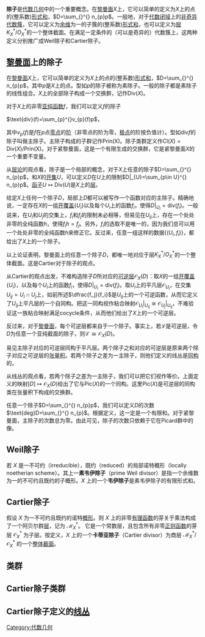 '''除子'''是[[代数几何|代数几何]]中的一个重要概念。在[[黎曼面|黎曼面]]<math>X</math>上，它可以简单的定义为<math>X</math>上的点的(整系数)[[形式和|形式和]]，<math> D=\sum_{}^{} n_{p}p</math>。一般地，对于[[代数闭域|代数闭域]]上的[[非奇异|非奇异]][[代数簇|代数簇]]，它可以定义为[[余维|余维]]为一的子簇的(整系数)[[形式和|形式和]]，也可以定义为[[层|层]]<math>K^*_X/O^*_X</math>的一个整体截面。在满足一定条件的（可以是奇异的）代数簇上，这两种定义分别推广成Weil除子和Cartier除子。

==[[黎曼面|黎曼面]]上的除子==
在[[黎曼面|黎曼面]]<math>X</math>上，它可以简单的定义为<math>X</math>上的点的(整系数)[[形式和|形式和]]，<math> D=\sum_{}^{} n_{p}p</math>，其中<math>p</math>是<math>X</math>上的点。型如<math>p</math>的除子被称为素除子。一般的除子都是素除子的线性组合。<math>X</math>上的全部除子构成一个交换群，记作<math>\text{Div}(X)</math>。

对于<math>X</math>上的非零[[亚纯函数|亚纯函数]]<math>f</math>，我们可以定义<math>f</math>的除子

<math>\text{div}(f)=\sum_{p}^{}v_{p}(f)p</math>，

其中<math>v_{p}(f)</math>是<math>f</math>在<math>p</math>点[[零点|零点]]的[[阶|阶]]（非零点的阶为零，[[极点|极点]]的阶按负值计）。型如<math>\text{div}f</math>的除子叫做主除子。主除子构成的子群记作<math>\text{Prin(X)}</math>。除子类群定义作<math>\text{Cl}(X)=\text{Div}(X)/\text{Prin(X)}</math>。对于紧黎曼面，这是一个有限生成的交换群，它是紧黎曼面<math>X</math>的一个重要不变量。

从[[层论|层论]]的观点看，除子是一个局部的概念，对于<math>X</math>上任意的除子<math> D=\sum_{}^{} n_{p}p</math>，和<math>X</math>的[[开集|开集]]<math>U</math>，可以定义<math>D</math>在<math>U</math>上的限制<math> D|_{U}=\sum_{p\in U}^{} n_{p}p</math>。[[函子|函子]]<math>U\mapsto \text{Div}(U)</math>是<math>X</math>上的[[层|层]]。

给定<math>X</math>上任何一个除子<math>D</math>，局部上<math>D</math>都可以被写作一个函数对应的主除子。精确地说，一定存在<math>X</math>的一组[[开覆盖|开覆盖]]{<math>U_i</math>}以及每个<math>U_i</math>上的函数<math>f_i</math>，使得<math>D|_{U_i}=\text{div}(f_i)</math>。一般说来，在<math>U_i</math>和<math>U_j</math>的交集上，<math>f_i</math>和<math>f_j</math>的限制未必相等，但易见在<math>U_{ij}</math>上，存在一个处处非零的全纯函数<math>h</math>，使得<math>f_{i}h=f_j</math>。另外，<math>f_i</math>的选取不是唯一的，因为我们总可以用一个处处非零的全纯函数<math>h</math>来修正它。反过来，任意一组这样的数据<math>\{(U_i, f_i)\}</math>，都给出了<math>X</math>上的一个除子。

以上论证表明，黎曼面上的任意一个除子<math>D</math>，都唯一地对应于层<math>K^*_X/O^*_X</math>的一个整体截面。这是Cartier对于除子的观点。

从Cartier的观点出发，不难构造除子<math>D</math>所对应的[[线丛|可逆层]]<math>\mathcal{O}_X(D)</math>：取<math>X</math>的一组[[开覆盖|开覆盖]]{<math>U_i</math>}，以及每个<math>U_i</math>上的函数<math>f_i</math>，使得<math>D|_{U_i}=\text{div}(f_i)</math>。取<math>U_i</math>上的平凡层<math>\mathcal{O}_{U_i}</math>，在交集<math>U_{ij}=U_i\cap U_j</math>上，如前所述<math>\dfrac{f_j}{f_i}</math>是<math>U_{ij}</math>上的一个可逆函数，从而它定义了<math>U_{ij}</math>上平凡层的一个自同构。把这一同构视作粘合映射<math>\mathcal{O}_{U_i}|_{U_{ij}}\cong\mathcal{O}_{U_j}|_{U_{ij}}</math>，不难验证这一族粘合映射满足cocycle条件，从而他们给出了<math>X</math>上的一个可逆层。

反过来，对于[[黎曼面|黎曼面]]，每个可逆层都来自于一个除子。事实上，若<math>\mathcal{L}</math>是可逆层，令<math>D</math>为任意一个亚纯截面的除子，则<math>\mathcal{L}\cong\mathcal{O}_X(D)</math>。

易见主除子对应的可逆层同构于平凡层。两个除子之和对应的可逆层是原来两个除子对应之可逆层的[[张量积|张量积]]。若两个除子之差为一主除子，则他们定义的线丛是[[同构|同构]]的。

从线丛的观点看，若两个除子之差为一主除子，我们可以把它们视作等价。上面定义的映射<math>[D]\mapsto \mathcal{O}_X(D)</math>给出了它与<math>\text{Pic}(X)</math>的一个同构。这里<math>\text{Pic}(X)</math>是可逆层的同构类在张量积下构成的交换群。

任意一个除子<math>D=\sum_{}^{} n_{p}p</math>，我们可以定义<math>D</math>的次数<math>\text{deg}D=\sum_{}^{} n_{p}</math>。根据定义，这一定是一个有限和。对于紧黎曼面，主除子的次数总为零。由此可见，除子的次数只依赖于它在Picard群中的像。

==Weil除子==
若 ''X'' 是一不可约（irreducible），既约（reduced）的局部诺特概形（locally noetherian scheme）。其上一'''素韦伊除子'''（prime Weil divisor）是指一个余维数为一的不可约且既约的子概形。''X'' 上的一个'''韦伊除子'''是素韦伊除子的有限形式和。

==Cartier除子==
假设 ''X'' 为一不可约且既约的诺特[[概形|概形]]。则 ''X'' 上的非零[[有理函数|有理函数]]的芽关于乘法构成了一个阿贝尔群[[层_(数学)|层]]，记为 <math> \mathcal{M}_{X}^{\ast} </math>。 它是一个常数层，且包含所有非零[[正则函数|正则函数]]的芽层 <math> \mathcal{O}_{X}^{\ast} </math> 为子层。按定义，''X'' 上的一个'''卡蒂亚除子'''（Cartier divisor）为商层 <math> \mathcal{M}_{X}^{\ast}/\mathcal{O}_{X}^{\ast}</math> 的一个[[层_(数学)|整体截面]]。

==类群==

==Cartier除子类群==

==Cartier除子定义的[[线丛|线丛]]==

[[Category:代数几何|Category:代数几何]]